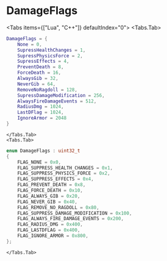 
# DamageFlags

<Tabs items={["Lua", "C++"]} defaultIndex="0">
    <Tabs.Tab>
```lua
DamageFlags = {
    None = 0,
    SupressHealthChanges = 1,
    SupressPhysicsForce = 2,
    SupressEffects = 4,
    PreventDeath = 8,
    ForceDeath = 16,
    AlwaysGib = 32,
    NeverGib = 64,
    RemoveNoRagdoll = 128,
    SupressDamageModification = 256,
    AlwaysFireDamageEvents = 512,
    RadiusDmg = 1024,
    LastDFlag = 1024,
    IgnoreArmor = 2048
}
```
    </Tabs.Tab>
    <Tabs.Tab>
```cpp
enum DamageFlags : uint32_t
{
    FLAG_NONE = 0x0,
    FLAG_SUPPRESS_HEALTH_CHANGES = 0x1,
    FLAG_SUPPRESS_PHYSICS_FORCE = 0x2,
    FLAG_SUPPRESS_EFFECTS = 0x4,
    FLAG_PREVENT_DEATH = 0x8,
    FLAG_FORCE_DEATH = 0x10,
    FLAG_ALWAYS_GIB = 0x20,
    FLAG_NEVER_GIB = 0x40,
    FLAG_REMOVE_NO_RAGDOLL = 0x80,
    FLAG_SUPPRESS_DAMAGE_MODIFICATION = 0x100,
    FLAG_ALWAYS_FIRE_DAMAGE_EVENTS = 0x200,
    FLAG_RADIUS_DMG = 0x400,
    FLAG_LASTDFLAG = 0x400,
    FLAG_IGNORE_ARMOR = 0x800,
};
```
    </Tabs.Tab>
</Tabs>